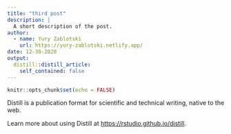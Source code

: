 ```yaml
---
title: "third post"
description: |
  A short description of the post.
author:
  - name: Yury Zablotski
    url: https://yury-zablotski.netlify.app/
date: 12-30-2020
output:
  distill::distill_article:
    self_contained: false
---
```



```r
knitr::opts_chunk$set(echo = FALSE)
```

Distill is a publication format for scientific and technical writing, native to the web.

Learn more about using Distill at <https://rstudio.github.io/distill>.


